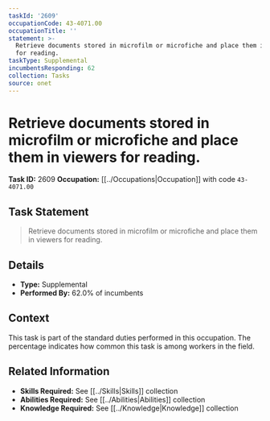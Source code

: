 ```yaml
---
taskId: '2609'
occupationCode: 43-4071.00
occupationTitle: ''
statement: >-
  Retrieve documents stored in microfilm or microfiche and place them in viewers
  for reading.
taskType: Supplemental
incumbentsResponding: 62
collection: Tasks
source: onet
---
```

# Retrieve documents stored in microfilm or microfiche and place them in viewers for reading.

**Task ID:** 2609
**Occupation:** [[../Occupations|Occupation]] with code `43-4071.00`

## Task Statement

> Retrieve documents stored in microfilm or microfiche and place them in viewers for reading.

## Details

- **Type:** Supplemental
- **Performed By:** 62.0% of incumbents

## Context

This task is part of the standard duties performed in this occupation. The percentage indicates how common this task is among workers in the field.

## Related Information

- **Skills Required:** See [[../Skills|Skills]] collection
- **Abilities Required:** See [[../Abilities|Abilities]] collection
- **Knowledge Required:** See [[../Knowledge|Knowledge]] collection
